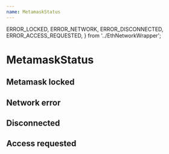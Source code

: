 ```yaml
---
name: MetamaskStatus
---
```


  ERROR_LOCKED,
  ERROR_NETWORK,
  ERROR_DISCONNECTED,
  ERROR_ACCESS_REQUESTED,
} from '../EthNetworkWrapper';

# MetamaskStatus

<PropsTable of={MetamaskStatus} />

## Metamask locked

<Playground>
  <MetamaskStatus status={ERROR_LOCKED} />
  <MetamaskStatus status={ERROR_NETWORK} />
  <MetamaskStatus status={ERROR_DISCONNECTED} />
</Playground>


## Network error

<Playground>
  <MetamaskStatus status={ERROR_NETWORK} />
</Playground>

## Disconnected

<Playground>
  <MetamaskStatus status={ERROR_DISCONNECTED} />
</Playground>

## Access requested

<Playground>
  <MetamaskStatus status={ERROR_ACCESS_REQUESTED} />
</Playground>
